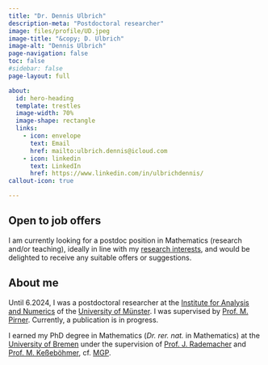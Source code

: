 ```yaml
---
title: "Dr. Dennis Ulbrich"
description-meta: "Postdoctoral researcher"
image: files/profile/UD.jpeg
image-title: "&copy; D. Ulbrich"
image-alt: "Dennis Ulbrich"
page-navigation: false
toc: false  
#sidebar: false
page-layout: full

about:
  id: hero-heading
  template: trestles
  image-width: 70%
  image-shape: rectangle
  links:
    - icon: envelope
      text: Email
      href: mailto:ulbrich.dennis@icloud.com
    - icon: linkedin
      text: LinkedIn
      href: https://www.linkedin.com/in/ulbrichdennis/
callout-icon: true

---
```


:::{#hero-heading}

## Open to job offers

I am currently looking for a postdoc position in Mathematics (research and/or teaching), ideally in line with my [research interests](https://www.dulbrich.de/research_interests_publications.html), and would be delighted to receive any suitable offers or suggestions.

## About me

Until 6.2024, I was a postdoctoral researcher at the [Institute for Analysis and Numerics](https://www.uni-muenster.de/AMM/en/institute.shtml) of the [University of Münster](https://www.uni-muenster.de/en/). I was supervised by [Prof. M. Pirner](https://www.uni-muenster.de/AMM/en/Pirner/index.shtml). Currently, a publication is in progress.
  
I earned my PhD degree in Mathematics (*Dr. rer. nat.* in Mathematics) at the [University of Bremen](https://www.uni-bremen.de/en/) under the supervision of [Prof. J. Rademacher](https://www.math.uni-hamburg.de/en/forschung/bereiche/am/ang-dynamische-systeme/personen/rademacher-jens.html) and [Prof. M. Keßeböhmer](https://www.uni-bremen.de/dynsys/members/prof-dr-marc-kesseboehmer), cf. [MGP](https://www.mathgenealogy.org/id.php?id=277103). 


:::



